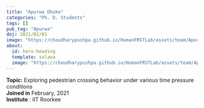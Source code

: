 ```yaml
---
title: "Apurwa Dhoke"
categories: "Ph. D. Students"
tags: []
pub_tag: "Apurwa"
doj: 2021/02/01
image: "https://choudharypushpa.github.io/HumanFRSTLab/assets/team/Apurwa.jpg"
about:
  id: hero-heading
  template: solana
  image: "https://choudharypushpa.github.io/HumanFRSTLab/assets/team/Apurwa.jpg"
---
```


:::{#hero-heading}
**Topic:** Exploring pedestrian crossing behavior under various time pressure conditions <br>
**Joined in** February, 2021 <br>
**Institute** : IIT Roorkee <br>
:::
